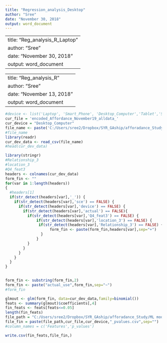 ```yaml
---
title: "Regression_analysis_Desktop"
author: "Sree"
date: "November 30, 2018"
output: word_document
---
```


---
title: "Reg_analysis_R_Laptop"
author: "Sree"
date: "November 30, 2018"
output: word_document
---

---
title: "Reg_analysis_R"
author: "Sree"
date: "November 13, 2018"
output: word_document
---

```r
#device <- list('Laptop', 'Smart_Phone', 'Desktop_Computer','Tablet','Smart_Speaker','Smart_Watch')
cur_file = 'encoded_Affordance_November19_alldata_'
cur_device = "Desktop_Computer"
file_name <- paste('C:/Users/sree2/Dropbox/SYR_GAship/afforadance_Study/Datasets/Encoded_files/',cur_file,'Desktop_Computer','_data.csv',sep="")
#file_name
library(readr)
cur_dev_data <- read_csv(file_name)
#head(cur_dev_data)
```

```r
library(stringr)
#Relationship_3
#location_3
#Q4_feat3
headers <- colnames(cur_dev_data)
form_fin <- ""
for(var in 1:length(headers))
{
  #headers[1]
  if(str_detect(headers[var],'_')) {
    if(str_detect(headers[var],'sce') == FALSE) {
      if(str_detect(headers[var],'device') == FALSE) {
        if(str_detect(headers[var],'actual') == FALSE){
          if(str_detect(headers[var],'Q4_feat3') == FALSE) {
              if(str_detect(headers[var],'location_3') == FALSE) {
               if(str_detect(headers[var],'Relationship_3') == FALSE) {
                    form_fin <- paste(form_fin,headers[var],sep="+")
                }
              }
          }
        }
      }
    }
  }
}
      

form_fin <- substring(form_fin,2)
form_fin <- paste("actual_use",form_fin,sep="~")
#form_fin
```

```r
glmout <- glm(form_fin, data=cur_dev_data,family=binomial())
feats <- summary(glmout)$coefficients[,4]
fin_feats <- feats[feats<=0.05]
length(fin_feats)
file_path = "C:/Users/sree2/Dropbox/SYR_GAship/afforadance_Study/ML models/logistic_Regression_p_values/New results/modified_glm/"
file_fin = paste(file_path,cur_file,cur_device,"_pvalues.csv",sep="")
#column_names = c('Features','p_values')

write.csv(fin_feats,file_fin,)
```

